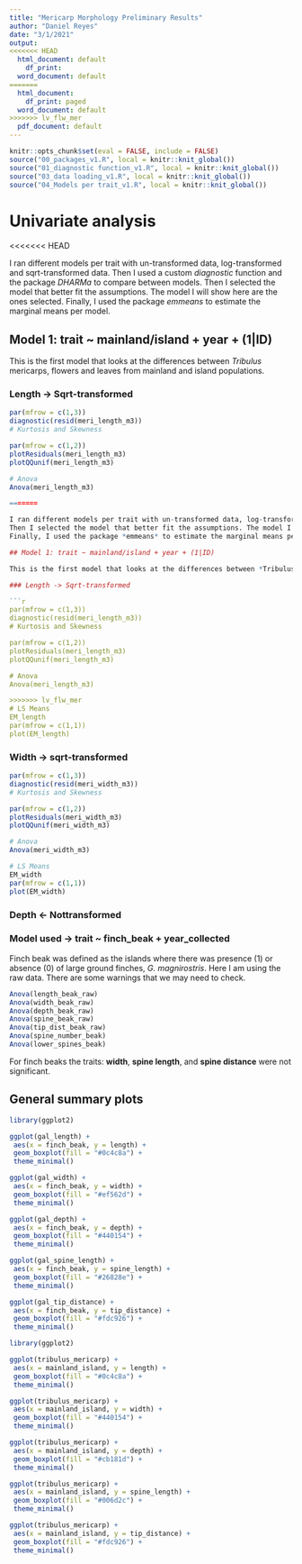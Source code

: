 ```yaml
---
title: "Mericarp Morphology Preliminary Results"
author: "Daniel Reyes"
date: "3/1/2021"
output:
<<<<<<< HEAD
  html_document: default
    df_print: 
  word_document: default 
=======
  html_document:
    df_print: paged
  word_document: default
>>>>>>> lv_flw_mer
  pdf_document: default
---
```


```r
knitr::opts_chunk$set(eval = FALSE, include = FALSE)
source("00_packages_v1.R", local = knitr::knit_global())
source("01_diagnostic function_v1.R", local = knitr::knit_global())
source("03_data loading_v1.R", local = knitr::knit_global())
source("04_Models per trait_v1.R", local = knitr::knit_global())
```

# Univariate analysis
<<<<<<< HEAD

I ran different models per trait with un-transformed data, log-transformed and sqrt-transformed data. Then I used a custom *diagnostic* function and the package *DHARMa* to compare between models.
Then I selected the model that better fit the assumptions. The model I will show here are the ones selected.
Finally, I used the package *emmeans* to estimate the marginal means per model.

## Model 1: trait ~ mainland/island + year + (1|ID)

This is the first model that looks at the differences between *Tribulus* mericarps, flowers and leaves from mainland and island populations.

### Length -> Sqrt-transformed

```r
par(mfrow = c(1,3))
diagnostic(resid(meri_length_m3))
# Kurtosis and Skewness

par(mfrow = c(1,2))
plotResiduals(meri_length_m3)
plotQQunif(meri_length_m3)

# Anova
Anova(meri_length_m3)

=======

I ran different models per trait with un-transformed data, log-transformed and sqrt-transformed data. Then I used a custom *diagnostic* function and the package *DHARMa* to compare between models.
Then I selected the model that better fit the assumptions. The model I will show here are the ones selected.
Finally, I used the package *emmeans* to estimate the marginal means per model.

## Model 1: trait ~ mainland/island + year + (1|ID)

This is the first model that looks at the differences between *Tribulus* mericarps, flowers and leaves from mainland and island populations.

### Length -> Sqrt-transformed

```r
par(mfrow = c(1,3))
diagnostic(resid(meri_length_m3))
# Kurtosis and Skewness

par(mfrow = c(1,2))
plotResiduals(meri_length_m3)
plotQQunif(meri_length_m3)

# Anova
Anova(meri_length_m3)

>>>>>>> lv_flw_mer
# LS Means
EM_length
par(mfrow = c(1,1))
plot(EM_length)
```

### Width -> sqrt-transformed

```r
par(mfrow = c(1,3))
diagnostic(resid(meri_width_m3))
# Kurtosis and Skewness

par(mfrow = c(1,2))
plotResiduals(meri_width_m3)
plotQQunif(meri_width_m3)

# Anova
Anova(meri_width_m3)

# LS Means
EM_width
par(mfrow = c(1,1))
plot(EM_width)
```

### Depth <- Nottransformed

### Model used -> trait ~ finch_beak + year_collected
Finch beak was defined as the islands where there was presence (1) or absence (0) of large ground finches, _G. magnirostris_. Here I am using the raw data. There are some warnings that we may need to check.

```r
Anova(length_beak_raw)
Anova(width_beak_raw)
Anova(depth_beak_raw)
Anova(spine_beak_raw)
Anova(tip_dist_beak_raw)
Anova(spine_number_beak)
Anova(lower_spines_beak)

```

For finch beaks the traits: **width**, **spine length**, and **spine distance** were not significant.


## General summary plots


```r

library(ggplot2)

ggplot(gal_length) +
 aes(x = finch_beak, y = length) +
 geom_boxplot(fill = "#0c4c8a") +
 theme_minimal()

ggplot(gal_width) +
 aes(x = finch_beak, y = width) +
 geom_boxplot(fill = "#ef562d") +
 theme_minimal()

ggplot(gal_depth) +
 aes(x = finch_beak, y = depth) +
 geom_boxplot(fill = "#440154") +
 theme_minimal()

ggplot(gal_spine_length) +
 aes(x = finch_beak, y = spine_length) +
 geom_boxplot(fill = "#26828e") +
 theme_minimal()

ggplot(gal_tip_distance) +
 aes(x = finch_beak, y = tip_distance) +
 geom_boxplot(fill = "#fdc926") +
 theme_minimal()


```
```r

library(ggplot2)

ggplot(tribulus_mericarp) +
 aes(x = mainland_island, y = length) +
 geom_boxplot(fill = "#0c4c8a") +
 theme_minimal()

ggplot(tribulus_mericarp) +
 aes(x = mainland_island, y = width) +
 geom_boxplot(fill = "#440154") +
 theme_minimal()

ggplot(tribulus_mericarp) +
 aes(x = mainland_island, y = depth) +
 geom_boxplot(fill = "#cb181d") +
 theme_minimal()

ggplot(tribulus_mericarp) +
 aes(x = mainland_island, y = spine_length) +
 geom_boxplot(fill = "#006d2c") +
 theme_minimal()

ggplot(tribulus_mericarp) +
 aes(x = mainland_island, y = tip_distance) +
 geom_boxplot(fill = "#fdc926") +
 theme_minimal()

```

